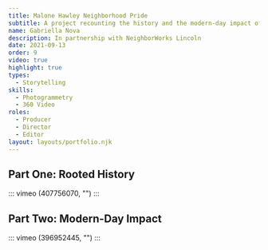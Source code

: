 ```yaml
---
title: Malone Hawley Neighborhood Pride
subtitle: A project recounting the history and the modern-day impact of the Malone/Hawley Neighborhood
name: Gabriella Nova
description: In partnership with NeighborWorks Lincoln
date: 2021-09-13
order: 9
video: true
highlight: true
types:
  - Storytelling
skills:
  - Photogrammetry
  - 360 Video
roles:
  - Producer
  - Director
  - Editor
layout: layouts/portfolio.njk
---
```


<copy-wrap class="grid-center sm:grid-center md:grid-center">

## Part One: Rooted History

</copy-wrap>

<div class="grid-center sm:grid-center md:col-start-1 md:col-end-6">

::: vimeo (407756070, "") :::

</div>

<copy-wrap class="grid-center sm:grid-center md:grid-center">

## Part Two: Modern-Day Impact

</copy-wrap>

<div class="grid-center sm:grid-center md:col-start-1 md:col-end-6">

::: vimeo (396952445, "") :::

</div>
